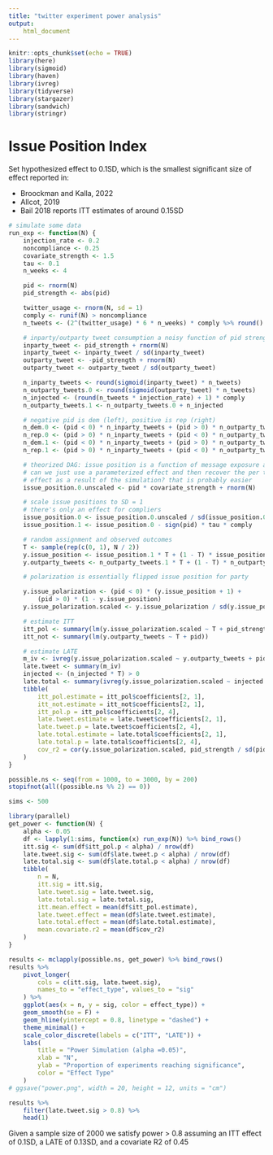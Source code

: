 ```yaml
---
title: "twitter experiment power analysis"
output: 
    html_document
---
```


```r
knitr::opts_chunk$set(echo = TRUE)
library(here)
library(sigmoid)
library(haven)
library(ivreg)
library(tidyverse)
library(stargazer)
library(sandwich)
library(stringr)
```

# Issue Position Index

Set hypothesized effect to 0.1SD, which is the smallest significant size of effect reported in:

* Broockman and Kalla, 2022
* Allcot, 2019
* Bail 2018 reports ITT estimates of around 0.15SD

```r
# simulate some data
run_exp <- function(N) {
    injection_rate <- 0.2
    noncompliance <- 0.25
    covariate_strength <- 1.5
    tau <- 0.1
    n_weeks <- 4

    pid <- rnorm(N)
    pid_strength <- abs(pid)

    twitter_usage <- rnorm(N, sd = 1)
    comply <- runif(N) > noncompliance
    n_tweets <- (2^(twitter_usage) * 6 * n_weeks) * comply %>% round()

    # inparty/outparty tweet consumption a noisy function of pid strength
    inparty_tweet <- pid_strength + rnorm(N)
    inparty_tweet <- inparty_tweet / sd(inparty_tweet)
    outparty_tweet <- -pid_strength + rnorm(N)
    outparty_tweet <- outparty_tweet / sd(outparty_tweet)

    n_inparty_tweets <- round(sigmoid(inparty_tweet) * n_tweets)
    n_outparty_tweets.0 <- round(sigmoid(outparty_tweet) * n_tweets)
    n_injected <- (round(n_tweets * injection_rate) + 1) * comply
    n_outparty_tweets.1 <- n_outparty_tweets.0 + n_injected

    # negative pid is dem (left), positive is rep (right)
    n_dem.0 <- (pid < 0) * n_inparty_tweets + (pid > 0) * n_outparty_tweets.0
    n_rep.0 <- (pid > 0) * n_inparty_tweets + (pid < 0) * n_outparty_tweets.0
    n_dem.1 <- (pid < 0) * n_inparty_tweets + (pid > 0) * n_outparty_tweets.1
    n_rep.1 <- (pid > 0) * n_inparty_tweets + (pid < 0) * n_outparty_tweets.1

    # theorized DAG: issue position is a function of message exposure and pid
    # can we just use a parameterized effect and then recover the per tweet
    # effect as a result of the simulation? that is probably easier
    issue_position.0.unscaled <- pid * covariate_strength + rnorm(N)

    # scale issue positions to SD = 1
    # there's only an effect for compliers
    issue_position.0 <- issue_position.0.unscaled / sd(issue_position.0.unscaled)
    issue_position.1 <- issue_position.0 - sign(pid) * tau * comply

    # random assignment and observed outcomes
    T <- sample(rep(c(0, 1), N / 2))
    y.issue_position <- issue_position.1 * T + (1 - T) * issue_position.0
    y.outparty_tweets <- n_outparty_tweets.1 * T + (1 - T) * n_outparty_tweets.0

    # polarization is essentially flipped issue position for party

    y.issue_polarization <- (pid < 0) * (y.issue_position + 1) +
        (pid > 0) * (1 - y.issue_position)
    y.issue_polarization.scaled <- y.issue_polarization / sd(y.issue_polarization)

    # estimate ITT
    itt_pol <- summary(lm(y.issue_polarization.scaled ~ T + pid_strength))
    itt_not <- summary(lm(y.outparty_tweets ~ T + pid))

    # estimate LATE
    m_iv <- ivreg(y.issue_polarization.scaled ~ y.outparty_tweets + pid_strength | T + pid_strength)
    late.tweet <- summary(m_iv)
    injected <- (n_injected * T) > 0
    late.total <- summary(ivreg(y.issue_polarization.scaled ~ injected + pid_strength | T + pid_strength))
    tibble(
        itt_pol.estimate = itt_pol$coefficients[2, 1],
        itt_not.estimate = itt_not$coefficients[2, 1],
        itt_pol.p = itt_pol$coefficients[2, 4],
        late.tweet.estimate = late.tweet$coefficients[2, 1],
        late.tweet.p = late.tweet$coefficients[2, 4],
        late.total.estimate = late.total$coefficients[2, 1],
        late.total.p = late.total$coefficients[2, 4],
        cov_r2 = cor(y.issue_polarization.scaled, pid_strength / sd(pid_strength))^2
    )
}
```


```r
possible.ns <- seq(from = 1000, to = 3000, by = 200)
stopifnot(all((possible.ns %% 2) == 0))

sims <- 500

library(parallel)
get_power <- function(N) {
    alpha <- 0.05
    df <- lapply(1:sims, function(x) run_exp(N)) %>% bind_rows()
    itt.sig <- sum(df$itt_pol.p < alpha) / nrow(df)
    late.tweet.sig <- sum(df$late.tweet.p < alpha) / nrow(df)
    late.total.sig <- sum(df$late.total.p < alpha) / nrow(df)
    tibble(
        n = N,
        itt.sig = itt.sig,
        late.tweet.sig = late.tweet.sig,
        late.total.sig = late.total.sig,
        itt.mean.effect = mean(df$itt_pol.estimate),
        late.tweet.effect = mean(df$late.tweet.estimate),
        late.total.effect = mean(df$late.total.estimate),
        mean.covariate.r2 = mean(df$cov_r2)
    )
}

results <- mclapply(possible.ns, get_power) %>% bind_rows()
results %>%
    pivot_longer(
        cols = c(itt.sig, late.tweet.sig),
        names_to = "effect_type", values_to = "sig"
    ) %>%
    ggplot(aes(x = n, y = sig, color = effect_type)) +
    geom_smooth(se = F) +
    geom_hline(yintercept = 0.8, linetype = "dashed") +
    theme_minimal() +
    scale_color_discrete(labels = c("ITT", "LATE")) +
    labs(
        title = "Power Simulation (alpha =0.05)",
        xlab = "N",
        ylab = "Proportion of experiments reaching significance",
        color = "Effect Type"
    )
# ggsave("power.png", width = 20, height = 12, units = "cm")
```
```r
results %>%
    filter(late.tweet.sig > 0.8) %>%
    head(1)
```

Given a sample size of 2000 we satisfy power > 0.8 assuming an ITT effect of 0.1SD, a LATE of 0.13SD, and a covariate R2 of 0.45
